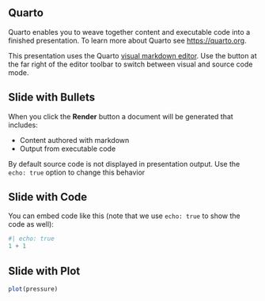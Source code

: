 ## Quarto

Quarto enables you to weave together content and executable code into a finished presentation. To learn more about Quarto see <https://quarto.org>.

This presentation uses the Quarto [visual markdown editor](https://quarto.org/docs/visual-editor/). Use the button at the far right of the editor toolbar to switch between visual and source code mode.

## Slide with Bullets

When you click the **Render** button a document will be generated that includes:

-   Content authored with markdown
-   Output from executable code

By default source code is not displayed in presentation output. Use the `echo: true` option to change this behavior

## Slide with Code

You can embed code like this (note that we use `echo: true` to show the code as well):

```r
#| echo: true
1 + 1
```

## Slide with Plot

```r
plot(pressure)
```
